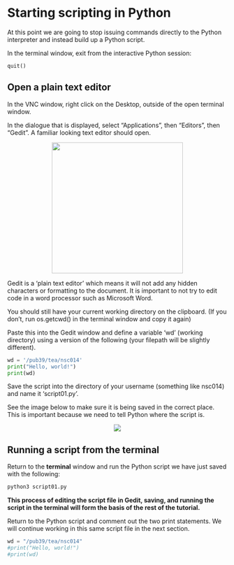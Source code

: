# Starting scripting in Python
At this point we are going to stop issuing commands directly to the Python interpreter and instead build up a Python script. 

In the terminal window, exit from the interactive Python session:

```
quit()
```

## Open a plain text editor
In the VNC window, right click on the Desktop, outside of the open terminal window.

In the dialogue that is displayed, select "Applications", then "Editors", then "Gedit". A familiar looking text editor should open.

<center>![](../images/load_gedit.png){height=300px}</center>
  
Gedit is a 'plain text editor' which means it will not add any hidden characters or formatting to the document. It is important to not try to edit code in a word processor such as Microsoft Word.

You should still have your current working directory on the clipboard.
(If you don't, run os.getcwd() in the terminal window and copy it again)

Paste this into the Gedit window and define a variable 'wd' (working directory) using a version of the following (your filepath will be slightly different).

```python
wd = '/pub39/tea/nsc014'
print("Hello, world!")
print(wd)
```

Save the script into the directory of your username (something like nsc014) and name it 'script01.py'. 

See the image below to make sure it is being saved in the correct place. This is important because we need to tell Python where the script is.

<center>![](../images/save_script.png){}</center>

## Running a script from the terminal

Return to the <b>terminal</b> window and run the Python script we have just saved with the following:

```python
python3 script01.py
```

<b>This process of editing the script file in Gedit, saving, and running the script in the terminal will form the basis of the rest of the tutorial.</b>

Return to the Python script and comment out the two print statements. We will continue working in this same script file in the next section.

```python
wd = "/pub39/tea/nsc014"
#print("Hello, world!")
#print(wd)
```
